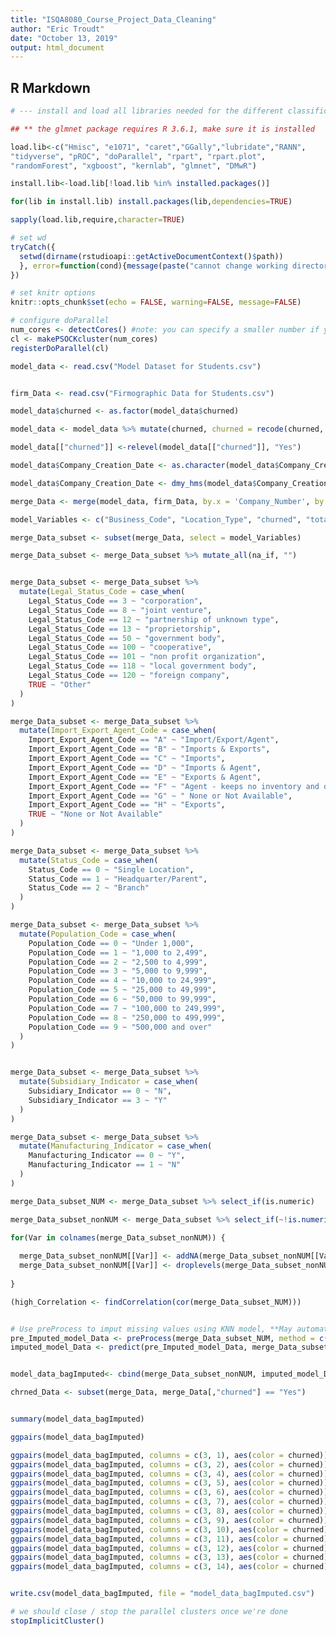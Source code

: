 ```yaml
---
title: "ISQA8080_Course_Project_Data_Cleaning"
author: "Eric Troudt"
date: "October 13, 2019"
output: html_document
---
```



## R Markdown

```r

# --- install and load all libraries needed for the different classification models ---

## ** the glmnet package requires R 3.6.1, make sure it is installed

load.lib<-c("Hmisc", "e1071", "caret","GGally","lubridate","RANN",
"tidyverse", "pROC", "doParallel", "rpart", "rpart.plot", 
"randomForest", "xgboost", "kernlab", "glmnet", "DMwR")

install.lib<-load.lib[!load.lib %in% installed.packages()]

for(lib in install.lib) install.packages(lib,dependencies=TRUE)

sapply(load.lib,require,character=TRUE)

# set wd
tryCatch({
  setwd(dirname(rstudioapi::getActiveDocumentContext()$path))
  }, error=function(cond){message(paste("cannot change working directory"))
})

# set knitr options
knitr::opts_chunk$set(echo = FALSE, warning=FALSE, message=FALSE)

# configure doParallel
num_cores <- detectCores() #note: you can specify a smaller number if you want
cl <- makePSOCKcluster(num_cores)
registerDoParallel(cl)


```



```r

model_data <- read.csv("Model Dataset for Students.csv")


firm_Data <- read.csv("Firmographic Data for Students.csv")

model_data$churned <- as.factor(model_data$churned)

model_data <- model_data %>% mutate(churned, churned = recode(churned, '0' = 'No', '1' = 'Yes'))

model_data[["churned"]] <-relevel(model_data[["churned"]], "Yes")

model_data$Company_Creation_Date <- as.character(model_data$Company_Creation_Date)

model_data$Company_Creation_Date <- dmy_hms(model_data$Company_Creation_Date)

merge_Data <- merge(model_data, firm_Data, by.x = 'Company_Number', by.y = 'Company_Number')

model_Variables <- c("Business_Code", "Location_Type", "churned", "total_products", "total_transactions", "total_accounts", "total_revenue", "total_usage", "Employee_Count_Total", "Company_Number", "Public_Private_Indicator", "Small_Business_Indicator", "Minority_Owned_Indicator", "Major_Industry_Category_Name", "Legal_Status_Code", "Import_Export_Agent_Code", "Population_Code", "Number_of_Family_Members", "Status_Code", "Subsidiary_Indicator", "Manufacturing_Indicator")

merge_Data_subset <- subset(merge_Data, select = model_Variables)

merge_Data_subset <- merge_Data_subset %>% mutate_all(na_if, "")


merge_Data_subset <- merge_Data_subset %>% 
  mutate(Legal_Status_Code = case_when(
    Legal_Status_Code == 3 ~ "corporation",
    Legal_Status_Code == 8 ~ "joint venture",
    Legal_Status_Code == 12 ~ "partnership of unknown type",
    Legal_Status_Code == 13 ~ "proprietorship",
    Legal_Status_Code == 50 ~ "government body",
    Legal_Status_Code == 100 ~ "cooperative",
    Legal_Status_Code == 101 ~ "non profit organization",
    Legal_Status_Code == 118 ~ "local government body",
    Legal_Status_Code == 120 ~ "foreign company",
    TRUE ~ "Other"
  )
)

merge_Data_subset <- merge_Data_subset %>% 
  mutate(Import_Export_Agent_Code = case_when(
    Import_Export_Agent_Code == "A" ~ "Import/Export/Agent",
    Import_Export_Agent_Code == "B" ~ "Imports & Exports",
    Import_Export_Agent_Code == "C" ~ "Imports",
    Import_Export_Agent_Code == "D" ~ "Imports & Agent",
    Import_Export_Agent_Code == "E" ~ "Exports & Agent",
    Import_Export_Agent_Code == "F" ~ "Agent - keeps no inventory and does not take title goods",
    Import_Export_Agent_Code == "G" ~ " None or Not Available",
    Import_Export_Agent_Code == "H" ~ "Exports",
    TRUE ~ "None or Not Available"
  )
)

merge_Data_subset <- merge_Data_subset %>% 
  mutate(Status_Code = case_when(
    Status_Code == 0 ~ "Single Location",
    Status_Code == 1 ~ "Headquarter/Parent",
    Status_Code == 2 ~ "Branch"
  )
)

merge_Data_subset <- merge_Data_subset %>% 
  mutate(Population_Code = case_when(
    Population_Code == 0 ~ "Under 1,000",
    Population_Code == 1 ~ "1,000 to 2,499",
    Population_Code == 2 ~ "2,500 to 4,999",
    Population_Code == 3 ~ "5,000 to 9,999",
    Population_Code == 4 ~ "10,000 to 24,999",
    Population_Code == 5 ~ "25,000 to 49,999",
    Population_Code == 6 ~ "50,000 to 99,999",
    Population_Code == 7 ~ "100,000 to 249,999",
    Population_Code == 8 ~ "250,000 to 499,999",
    Population_Code == 9 ~ "500,000 and over"
  )
)


merge_Data_subset <- merge_Data_subset %>% 
  mutate(Subsidiary_Indicator = case_when(
    Subsidiary_Indicator == 0 ~ "N",
    Subsidiary_Indicator == 3 ~ "Y"
  )
)

merge_Data_subset <- merge_Data_subset %>% 
  mutate(Manufacturing_Indicator = case_when(
    Manufacturing_Indicator == 0 ~ "Y",
    Manufacturing_Indicator == 1 ~ "N"
  )
)


```

```r


merge_Data_subset_NUM <- merge_Data_subset %>% select_if(is.numeric)

merge_Data_subset_nonNUM <- merge_Data_subset %>% select_if(~!is.numeric(.x))

for(Var in colnames(merge_Data_subset_nonNUM)) {
  
  merge_Data_subset_nonNUM[[Var]] <- addNA(merge_Data_subset_nonNUM[[Var]], ifany = TRUE)
  merge_Data_subset_nonNUM[[Var]] <- droplevels(merge_Data_subset_nonNUM[[Var]])
  
}

(high_Correlation <- findCorrelation(cor(merge_Data_subset_NUM)))


# Use preProcess to imput missing values using KNN model, **May automatically apply centering and scaling?
pre_Imputed_model_Data <- preProcess(merge_Data_subset_NUM, method = c("bagImpute", "scale", "center"))
imputed_model_Data <- predict(pre_Imputed_model_Data, merge_Data_subset_NUM)


model_data_bagImputed<- cbind(merge_Data_subset_nonNUM, imputed_model_Data)

chrned_Data <- subset(merge_Data, merge_Data[,"churned"] == "Yes")


summary(model_data_bagImputed)

ggpairs(model_data_bagImputed)

ggpairs(model_data_bagImputed, columns = c(3, 1), aes(color = churned))
ggpairs(model_data_bagImputed, columns = c(3, 2), aes(color = churned))
ggpairs(model_data_bagImputed, columns = c(3, 4), aes(color = churned))
ggpairs(model_data_bagImputed, columns = c(3, 5), aes(color = churned))
ggpairs(model_data_bagImputed, columns = c(3, 6), aes(color = churned))
ggpairs(model_data_bagImputed, columns = c(3, 7), aes(color = churned))
ggpairs(model_data_bagImputed, columns = c(3, 8), aes(color = churned))
ggpairs(model_data_bagImputed, columns = c(3, 9), aes(color = churned))
ggpairs(model_data_bagImputed, columns = c(3, 10), aes(color = churned))
ggpairs(model_data_bagImputed, columns = c(3, 11), aes(color = churned))
ggpairs(model_data_bagImputed, columns = c(3, 12), aes(color = churned))
ggpairs(model_data_bagImputed, columns = c(3, 13), aes(color = churned))
ggpairs(model_data_bagImputed, columns = c(3, 14), aes(color = churned))


write.csv(model_data_bagImputed, file = "model_data_bagImputed.csv")

```

```r

# we should close / stop the parallel clusters once we're done
stopImplicitCluster()

```
